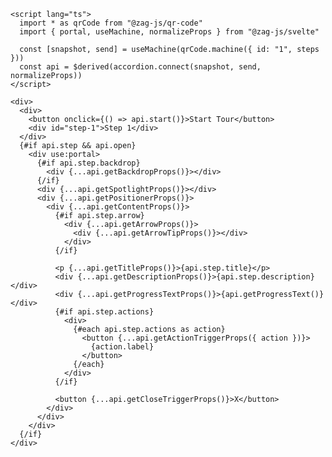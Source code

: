 ```svelte
<script lang="ts">
  import * as qrCode from "@zag-js/qr-code"
  import { portal, useMachine, normalizeProps } from "@zag-js/svelte"

  const [snapshot, send] = useMachine(qrCode.machine({ id: "1", steps }))
  const api = $derived(accordion.connect(snapshot, send, normalizeProps))
</script>

<div>
  <div>
    <button onclick={() => api.start()}>Start Tour</button>
    <div id="step-1">Step 1</div>
  </div>
  {#if api.step && api.open}
    <div use:portal>
      {#if api.step.backdrop}
        <div {...api.getBackdropProps()}></div>
      {/if}
      <div {...api.getSpotlightProps()}></div>
      <div {...api.getPositionerProps()}>
        <div {...api.getContentProps()}>
          {#if api.step.arrow}
            <div {...api.getArrowProps()}>
              <div {...api.getArrowTipProps()}></div>
            </div>
          {/if}

          <p {...api.getTitleProps()}>{api.step.title}</p>
          <div {...api.getDescriptionProps()}>{api.step.description}</div>
          <div {...api.getProgressTextProps()}>{api.getProgressText()}</div>
          {#if api.step.actions}
            <div>
              {#each api.step.actions as action}
                <button {...api.getActionTriggerProps({ action })}>
                  {action.label}
                </button>
              {/each}
            </div>
          {/if}

          <button {...api.getCloseTriggerProps()}>X</button>
        </div>
      </div>
    </div>
  {/if}
</div>
```
